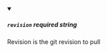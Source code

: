 
<details className="config-field" data-expandable="false" open>
<summary>

##### `revision` <span class="config-field-required" data-required="false">required</span> <span class="config-field-type">string</span> <span class="config-field-default"></span> <span class="config-field-enum"></span>

Revision is the git revision to pull

</summary>



</details>
